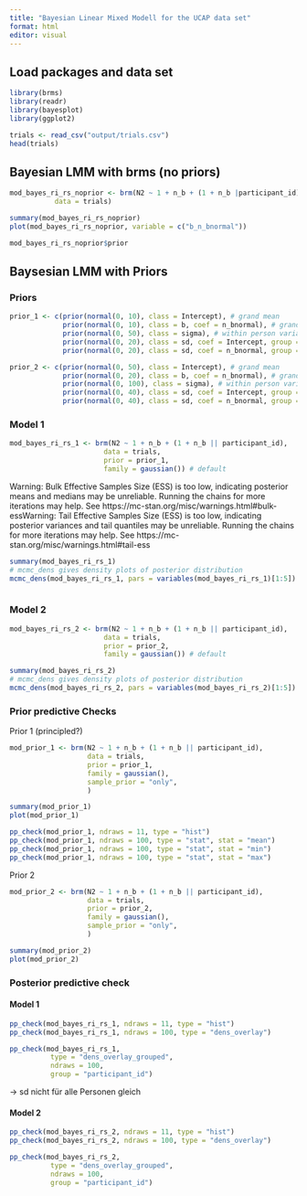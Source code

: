 ```yaml
---
title: "Bayesian Linear Mixed Modell for the UCAP data set"
format: html
editor: visual
---
```


## Load packages and data set

```r
library(brms)
library(readr)
library(bayesplot)
library(ggplot2)
```

```r
trials <- read_csv("output/trials.csv")
head(trials)
```

## Bayesian LMM with brms (no priors)

```r
mod_bayes_ri_rs_noprior <- brm(N2 ~ 1 + n_b + (1 + n_b |participant_id),
           data = trials)
```

```r
summary(mod_bayes_ri_rs_noprior)
plot(mod_bayes_ri_rs_noprior, variable = c("b_n_bnormal"))
```

```r
mod_bayes_ri_rs_noprior$prior
```

## Baysesian LMM with Priors
### Priors

```r
prior_1 <- c(prior(normal(0, 10), class = Intercept), # grand mean
             prior(normal(0, 10), class = b, coef = n_bnormal), # grand beta
             prior(normal(0, 50), class = sigma), # within person variation
             prior(normal(0, 20), class = sd, coef = Intercept, group = participant_id), # between person variation in mean 
             prior(normal(0, 20), class = sd, coef = n_bnormal, group = participant_id)) # between person variation in slope
```

```r
prior_2 <- c(prior(normal(0, 50), class = Intercept), # grand mean
             prior(normal(0, 20), class = b, coef = n_bnormal), # grand beta
             prior(normal(0, 100), class = sigma), # within person variation
             prior(normal(0, 40), class = sd, coef = Intercept, group = participant_id), # between person variation in mean 
             prior(normal(0, 40), class = sd, coef = n_bnormal, group = participant_id)) # between person variation in slope
```


### Model 1

```r
mod_bayes_ri_rs_1 <- brm(N2 ~ 1 + n_b + (1 + n_b || participant_id),
                       data = trials, 
                       prior = prior_1,
                       family = gaussian()) # default
```
Warning: Bulk Effective Samples Size (ESS) is too low, indicating posterior means and medians may be unreliable.
Running the chains for more iterations may help. See
https://mc-stan.org/misc/warnings.html#bulk-essWarning: Tail Effective Samples Size (ESS) is too low, indicating posterior variances and tail quantiles may be unreliable.
Running the chains for more iterations may help. See
https://mc-stan.org/misc/warnings.html#tail-ess

```r
summary(mod_bayes_ri_rs_1)
# mcmc_dens gives density plots of posterior distribution
mcmc_dens(mod_bayes_ri_rs_1, pars = variables(mod_bayes_ri_rs_1)[1:5])
```

```r

```



### Model 2

```r
mod_bayes_ri_rs_2 <- brm(N2 ~ 1 + n_b + (1 + n_b || participant_id),
                       data = trials, 
                       prior = prior_2,
                       family = gaussian()) # default
```

```r
summary(mod_bayes_ri_rs_2)
# mcmc_dens gives density plots of posterior distribution
mcmc_dens(mod_bayes_ri_rs_2, pars = variables(mod_bayes_ri_rs_2)[1:5])
```


### Prior predictive Checks

Prior 1 (principled?)

```r
mod_prior_1 <- brm(N2 ~ 1 + n_b + (1 + n_b || participant_id),
                   data = trials, 
                   prior = prior_1,
                   family = gaussian(),
                   sample_prior = "only",
                   ) 
```

```r
summary(mod_prior_1)
plot(mod_prior_1)
```
```r
pp_check(mod_prior_1, ndraws = 11, type = "hist")
pp_check(mod_prior_1, ndraws = 100, type = "stat", stat = "mean")
pp_check(mod_prior_1, ndraws = 100, type = "stat", stat = "min")
pp_check(mod_prior_1, ndraws = 100, type = "stat", stat = "max")
```


Prior 2 

```r
mod_prior_2 <- brm(N2 ~ 1 + n_b + (1 + n_b || participant_id),
                   data = trials, 
                   prior = prior_2,
                   family = gaussian(),
                   sample_prior = "only",
                   ) 
```

```r
summary(mod_prior_2)
plot(mod_prior_2)
```


### Posterior predictive check

#### Model 1

```r
pp_check(mod_bayes_ri_rs_1, ndraws = 11, type = "hist")
pp_check(mod_bayes_ri_rs_1, ndraws = 100, type = "dens_overlay")
```

```r
pp_check(mod_bayes_ri_rs_1,
          type = "dens_overlay_grouped",
          ndraws = 100,
          group = "participant_id")
```
-> sd nicht für alle Personen gleich

#### Model 2

```r
pp_check(mod_bayes_ri_rs_2, ndraws = 11, type = "hist")
pp_check(mod_bayes_ri_rs_2, ndraws = 100, type = "dens_overlay")
```

```r
pp_check(mod_bayes_ri_rs_2,
          type = "dens_overlay_grouped",
          ndraws = 100,
          group = "participant_id")
```

